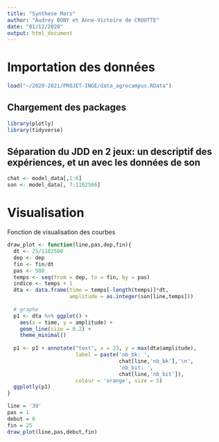 ```yaml
---
title: "Synthese Mars"
author: "Audrey BONY et Anne-Victoire de CROUTTE"
date: "01/12/2020"
output: html_document
---
```


# Importation des données

```r
load("~/2020-2021/PROJET-INGE/data_agrocampus.RData")
```

## Chargement des packages

```r
library(plotly)
library(tidyverse)
```

## Séparation du JDD en 2 jeux: un descriptif des expériences, et un avec les données de son

```r
chat <- model_data[,1:6]
son <- model_data[, 7:1102506]
```

# Visualisation  
Fonction de visualisation des courbes

```r
draw_plot <- function(line,pas,dep,fin){
  dt <- 25/1102500
  dep <- dep
  fin <- fin/dt
  pas <- 500
  temps <- seq(from = dep, to = fin, by = pas)
  indice <- temps + 1
  dta <- data.frame(time = temps[-length(temps)]*dt, 
                    amplitude = as.integer(son[line,temps]))
  
  # graphe
  p1 <- dta %>% ggplot() +
    aes(x = time, y = amplitude) +
    geom_line(size = 0.2) +
    theme_minimal()
  
  p1 <- p1 + annotate("text", x = 23, y = max(dta$amplitude), 
                      label = paste('nb_bk: ',
                                    chat[line,'nb_bk'],'\n',
                                    'nb_bit: ',
                                    chat[line,'nb_bit']),
                      colour = 'orange', size = 5)
  ggplotly(p1)
}
```

```r
line = '39'
pas = 1
debut = 0
fin = 25
draw_plot(line,pas,debut,fin)
```

